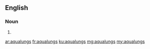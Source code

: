 ==English==

===Noun===
{{head|en|plural}}

# {{plural of|aqualung|lang=en|nocat=1}}

[[ar:aqualungs]]
[[fr:aqualungs]]
[[ku:aqualungs]]
[[mg:aqualungs]]
[[my:aqualungs]]